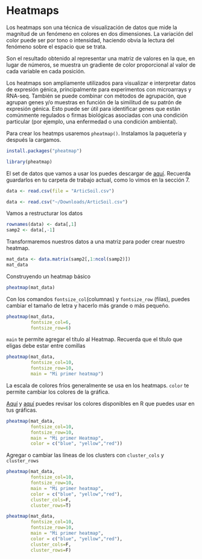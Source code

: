 
# Heatmaps

Los heatmaps son una técnica de visualización de datos que mide la magnitud de un fenómeno en colores en dos dimensiones. La variación del color puede ser por tono o intensidad, haciendo obvia la lectura del fenómeno sobre el espacio que se trata.

Son el resultado obtenido al representar una matriz de valores en la que, en lugar de números, se muestra un gradiente de color proporcional al valor de cada variable en cada posición. 

Los heatmaps son ampliamente utilizados para visualizar e interpretar datos de expresión génica, principalmente para experimentos con microarrays y RNA-seq. También se puede combinar con métodos de agrupación, que agrupan genes y/o muestras en función de la similitud de su patrón de expresión génica. Esto puede ser útil para identificar genes que están comúnmente regulados o firmas biológicas asociadas con una condición particular (por ejemplo, una enfermedad o una condición ambiental).


Para crear los heatmps usaremos `pheatmap()`. Instalamos la paquetería y después la cargamos.
```r
install.packages("pheatmap")
```
```r
library(pheatmap)
```

El set de datos que vamos a usar los puedes descargar de [aquí](https://drive.google.com/u/0/uc?id=1umbGtRaJX4D9i_hZzzTfoAECSrmuXBlW&export=download). Recuerda guardarlos en tu carpeta de trabajo actual, como lo vimos en la sección 7.

```r
data <- read.csv(file = "ArticSoil.csv")
```

```r
data <- read.csv("~/Downloads/ArticSoil.csv")
```

Vamos a restructurar los datos
```r
rownames(data) <- data[,1]
samp2 <- data[,-1]
```

Transformaremos nuestros datos a una matriz para poder crear nuestro heatmap.
```r
mat_data <- data.matrix(samp2[,1:ncol(samp2)])
mat_data
```

Construyendo un heatmap básico
```r
pheatmap(mat_data)
```



Con los comandos `fontsize_col`(columnas) y `fontsize_row` (filas), puedes cambiar el tamaño de letra y hacerlo más grande o más pequeño.
```r
pheatmap(mat_data,
         fontsize_col=6,
         fontsize_row=6)

```

`main` te permite agregar el título al Heatmap. Recuerda que el título que eligas debe estar entre comillas
```r
pheatmap(mat_data,
         fontsize_col=10,
         fontsize_row=10,
         main = "Mi primer heatmap")

```

La escala de colores fríos generalmente se usa en los heatmaps. `color` te permite cambiar los colores de la gráfica.

[Aquí](http://www.stat.columbia.edu/~tzheng/files/Rcolor.pdf) y [aquí](https://htmlcolorcodes.com/) puedes revisar los colores disponibles en R que puedes usar en tus gráficas.

```r
pheatmap(mat_data,
         fontsize_col=10,
         fontsize_row=10,
         main = "Mi primer Heatmap",
         color = c("blue", "yellow","red"))

```

Agregar o cambiar las líneas de los clusters con `cluster_cols` y `cluster_rows`
```r
pheatmap(mat_data,
         fontsize_col=10,
         fontsize_row=10,
         main = "Mi primer heatmap",
         color = c("blue", "yellow","red"),
         cluster_cols=F,
         cluster_rows=T)
```


```r
pheatmap(mat_data,
         fontsize_col=10,
         fontsize_row=10,
         main = "Mi primer heatmap",
         color = c("blue", "yellow","red"),
         cluster_cols=F,
         cluster_rows=F)
```





